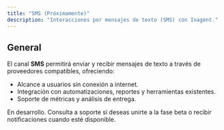 ```yaml
---
title: "SMS (Próximamente)"
description: "Interacciones por mensajes de texto (SMS) con Inagent."
---
```


## General

El canal **SMS** permitirá enviar y recibir mensajes de texto a través de proveedores compatibles, ofreciendo:

- Alcance a usuarios sin conexión a internet.  
- Integración con automatizaciones, reportes y herramientas existentes.  
- Soporte de métricas y análisis de entrega.

<Callout type="info">
En desarrollo.  
Consulta a soporte si deseas unirte a la fase beta o recibir notificaciones cuando esté disponible.
</Callout>
